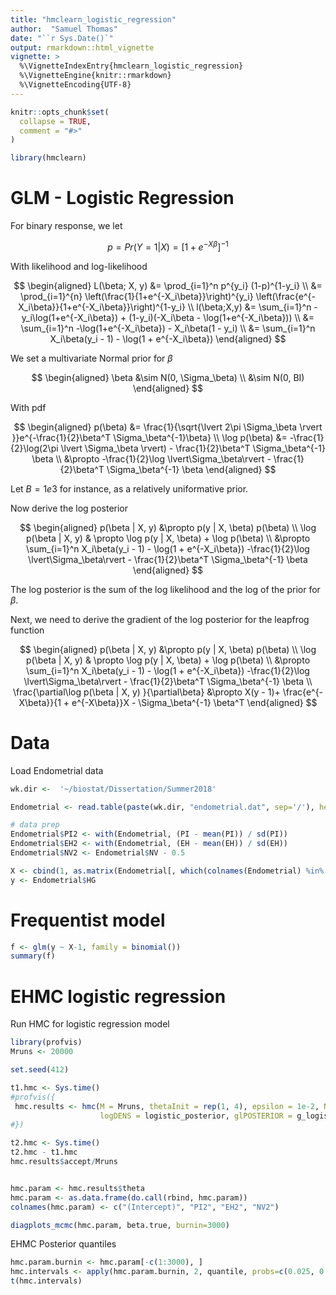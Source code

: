 ```yaml
---
title: "hmclearn_logistic_regression"
author:  "Samuel Thomas"
date: "``r Sys.Date()`"
output: rmarkdown::html_vignette
vignette: >
  %\VignetteIndexEntry{hmclearn_logistic_regression}
  %\VignetteEngine{knitr::rmarkdown}
  %\VignetteEncoding{UTF-8}
---
```


```r
knitr::opts_chunk$set(
  collapse = TRUE,
  comment = "#>"
)
```

```r
library(hmclearn)
```


# GLM - Logistic Regression

For binary response, we let

$$
p = Pr(Y = 1 | X) = [1 + e^{-X\beta}]^{-1}
$$


With likelihood and log-likelihood

$$
\begin{aligned}
L(\beta; X, y) &= \prod_{i=1}^n p^{y_i} (1-p)^{1-y_i} \\
&= \prod_{i=1}^{n} \left(\frac{1}{1+e^{-X_i\beta}}\right)^{y_i} 
\left(\frac{e^{-X_i\beta}}{1+e^{-X_i\beta}}\right)^{1-y_i}  \\
l(\beta;X,y) &= \sum_{i=1}^n -y_i\log(1+e^{-X_i\beta}) + (1-y_i)(-X_i\beta - \log(1+e^{-X_i\beta})) \\
&= \sum_{i=1}^n -\log(1+e^{-X_i\beta}) - X_i\beta(1 - y_i) \\
&= \sum_{i=1}^n X_i\beta(y_i - 1) - \log(1 + e^{-X_i\beta})
\end{aligned}
$$

We set a multivariate Normal prior for $\beta$

$$
\begin{aligned}
\beta &\sim N(0, \Sigma_\beta) \\
&\sim N(0, BI)
\end{aligned}
$$

With pdf

$$
\begin{aligned}
p(\beta) &= \frac{1}{\sqrt{\lvert 2\pi \Sigma_\beta \rvert }}e^{-\frac{1}{2}\beta^T \Sigma_\beta^{-1}\beta} \\
\log p(\beta) &= -\frac{1}{2}\log(2\pi \lvert \Sigma_\beta \rvert) - \frac{1}{2}\beta^T \Sigma_\beta^{-1} \beta \\
&\propto -\frac{1}{2}\log \lvert\Sigma_\beta\rvert - \frac{1}{2}\beta^T \Sigma_\beta^{-1} \beta
\end{aligned}
$$


Let $B = 1e3$ for instance, as a relatively uniformative prior.

Now derive the log posterior

$$
\begin{aligned}
p(\beta | X, y) &\propto p(y | X, \beta)  p(\beta) \\
\log p(\beta | X, y) & \propto \log p(y | X, \beta) + \log p(\beta) \\
&\propto \sum_{i=1}^n X_i\beta(y_i - 1) - \log(1 + e^{-X_i\beta}) -\frac{1}{2}\log \lvert\Sigma_\beta\rvert - \frac{1}{2}\beta^T \Sigma_\beta^{-1} \beta 
\end{aligned}
$$

The log posterior is the sum of the log likelihood and the log of the prior for $\beta$.  

Next, we need to derive the gradient of the log posterior for the leapfrog function

$$
\begin{aligned}
p(\beta | X, y) &\propto p(y | X, \beta)  p(\beta) \\
\log p(\beta | X, y) & \propto \log p(y | X, \beta) + \log p(\beta) \\
&\propto \sum_{i=1}^n X_i\beta(y_i - 1) - \log(1 + e^{-X_i\beta}) -\frac{1}{2}\log \lvert\Sigma_\beta\rvert - \frac{1}{2}\beta^T \Sigma_\beta^{-1} \beta \\
\frac{\partial\log p(\beta | X, y) }{\partial\beta} &\propto X(y - 1)+ \frac{e^{-X\beta}}{1 + e^{-X\beta}}X - \Sigma_\beta^{-1} \beta^T
\end{aligned}
$$

# Data

Load Endometrial data

```r
wk.dir <-  '~/biostat/Dissertation/Summer2018'

Endometrial <- read.table(paste(wk.dir, "endometrial.dat", sep='/'), header=TRUE)

# data prep
Endometrial$PI2 <- with(Endometrial, (PI - mean(PI)) / sd(PI))
Endometrial$EH2 <- with(Endometrial, (EH - mean(EH)) / sd(EH))
Endometrial$NV2 <- Endometrial$NV - 0.5

X <- cbind(1, as.matrix(Endometrial[, which(colnames(Endometrial) %in% c("PI2", "EH2", "NV2"))]))
y <- Endometrial$HG


```

# Frequentist model

```r
f <- glm(y ~ X-1, family = binomial())
summary(f)

```

# EHMC logistic regression

Run HMC for logistic regression model

```r
library(profvis)
Mruns <- 20000

set.seed(412)

t1.hmc <- Sys.time()
#profvis({
 hmc.results <- hmc(M = Mruns, thetaInit = rep(1, 4), epsilon = 1e-2, Nstep = 170, 
                    logDENS = logistic_posterior, glPOSTERIOR = g_logistic_posterior, y = y, X=X) 
#})

t2.hmc <- Sys.time()
t2.hmc - t1.hmc
hmc.results$accept/Mruns


hmc.param <- hmc.results$theta
hmc.param <- as.data.frame(do.call(rbind, hmc.param))
colnames(hmc.param) <- c("(Intercept)", "PI2", "EH2", "NV2")

diagplots_mcmc(hmc.param, beta.true, burnin=3000)
```

EHMC Posterior quantiles

```r
hmc.param.burnin <- hmc.param[-c(1:3000), ]
hmc.intervals <- apply(hmc.param.burnin, 2, quantile, probs=c(0.025, 0.25, 0.5, 0.75, 0.975))
t(hmc.intervals)
```
